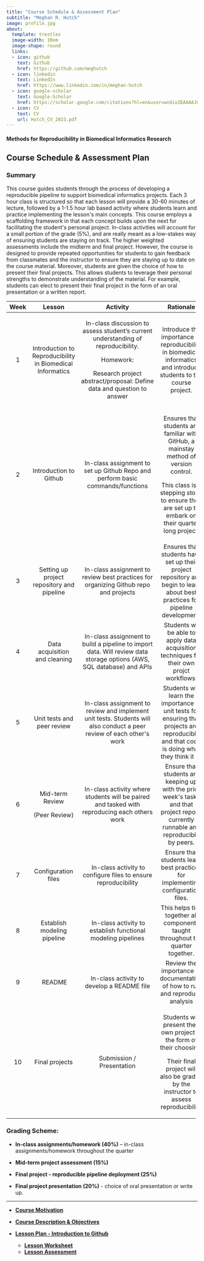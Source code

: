 ```yaml
---
title: "Course Schedule & Assessment Plan"
subtitle: "Meghan R. Hutch"
image: profile.jpg
about:
  template: trestles
  image-width: 10em
  image-shape: round
  links:
  - icon: github
    text: Github
    href: https://github.com/meghutch
  - icon: linkedin
    text: LinkedIn
    href: https://www.linkedin.com/in/meghan-hutch
  - icon: google-scholar
    text: Google-Scholar
    href: https://scholar.google.com/citations?hl=en&user=wndixZEAAAAJ&view_op=list_works
  - icon: CV
    text: CV
    url: Hutch_CV_2023.pdf
---
```


#### **Methods for Reproducibility in Biomedical Informatics Research**

## Course Schedule & Assessment Plan

### Summary

This course guides students through the process of developing a reproducible pipeline to support biomedical informatics projects. Each 3 hour class is structured so that each lesson will provide a 30-60 minutes of lecture, followed by a 1-1.5 hour lab based activity where students learn and practice implementing the lesson\'s main concepts. This course employs a scaffolding framework in that each concept builds upon the next for facilitating the student\'s personal project. In-class activities will account for a small portion of the grade (5%), and are really meant as a low-stakes way of ensuring students are staying on track. The higher weighted assessments include the midterm and final project. However, the course is designed to provide repeated opportunities for students to gain feedback from classmates and the instructor to ensure they are staying up to date on the course material. Moreover, students are given the choice of how to present their final projects. This allows students to leverage their personal strengths to demonstrate understanding of the material. For example, students can elect to present their final project in the form of an oral presentation or a written report.

+------+-----------------------------------------------------------+-----------------------------------------------------------------------------------+---------------------------------------------------------------------------------------------------------------------+-----------+
| Week | Lesson                                                    | Activity                                                                          | Rationale                                                                                                           | Weight    |
+:====:+:=========================================================:+:=================================================================================:+:===================================================================================================================:+:=========:+
| 1    | Introduction to Reproducibility in Biomedical Informatics | In-class discussion to assess student's current understanding of reproducibility. | Introduce the importance of reproducibility in biomedical informatics and introduce students to the course project. | 5%        |
|      |                                                           |                                                                                   |                                                                                                                     |           |
|      |                                                           | Homework:                                                                         |                                                                                                                     |           |
|      |                                                           |                                                                                   |                                                                                                                     |           |
|      |                                                           | Research project abstract/proposal: Define data and question to answer            |                                                                                                                     |           |
+------+-----------------------------------------------------------+-----------------------------------------------------------------------------------+---------------------------------------------------------------------------------------------------------------------+-----------+
| 2    | Introduction to Github                                    | In-class assignment to set                                                        | Ensures that students are                                                                                           | 5%        |
|      |                                                           | up Github Repo and perform basic commands/functions                               | familiar with GitHub, a mainstay method of version control.                                                         |           |
|      |                                                           |                                                                                   |                                                                                                                     |           |
|      |                                                           |                                                                                   | This class is a stepping                                                                                            |           |
|      |                                                           |                                                                                   | stone to ensure they are set up to embark on their quarter long project.                                            |           |
+------+-----------------------------------------------------------+-----------------------------------------------------------------------------------+---------------------------------------------------------------------------------------------------------------------+-----------+
| 3    | Setting up project                                        | In-class assignment to                                                            | Ensures that students have                                                                                          | 5%        |
|      | repository and pipeline                                   | review best practices for organizing Github repo and projects                     | set up their project repository and begin to learn about best practices for                                         |           |
|      |                                                           |                                                                                   | pipeline development.                                                                                               |           |
+------+-----------------------------------------------------------+-----------------------------------------------------------------------------------+---------------------------------------------------------------------------------------------------------------------+-----------+
| 4    |  Data acquisition and cleaning                            | In-class assignment to                                                            |  Students will be able to apply data acquisition techniques for their own projct workflows.                         | 5%        |
|      |                                                           | build a pipeline to import data. Will review data storage options (AWS, SQL       |                                                                                                                     |           |
|      |                                                           | database) and APIs                                                                |                                                                                                                     |           |
+------+-----------------------------------------------------------+-----------------------------------------------------------------------------------+---------------------------------------------------------------------------------------------------------------------+-----------+
| 5    | Unit tests and peer                                       | In-class assignment to                                                            | Students will learn the                                                                                             | 5%        |
|      | review                                                    | review and implement unit tests. Students will also conduct a peer review         | importance of unit tests for ensuring that projects are reproducible and that                                       |           |
|      |                                                           | of each other\'s work                                                             | code is doing what they think it is.                                                                                |           |
+------+-----------------------------------------------------------+-----------------------------------------------------------------------------------+---------------------------------------------------------------------------------------------------------------------+-----------+
| 6    | Mid-term Review                                           | In-class activity where                                                           | Ensure that students are                                                                                            | 10%       |
|      |                                                           | students will be paired and tasked with reproducing each others                   | keeping up with the prior week\'s tasks and that project repo is currently                                          |           |
|      | (Peer Review)                                             | work                                                                              | runnable and reproducible by peers.                                                                                 |           |
+------+-----------------------------------------------------------+-----------------------------------------------------------------------------------+---------------------------------------------------------------------------------------------------------------------+-----------+
| 7    | Configuration files                                       |  In-class activity to configure files to ensure                                   | Ensure that students learn                                                                                          | 5%        |
|      |                                                           | reproducibility                                                                   | best practices for implementing configuration files.                                                                |           |
+------+-----------------------------------------------------------+-----------------------------------------------------------------------------------+---------------------------------------------------------------------------------------------------------------------+-----------+
| 8    | Establish modeling pipeline                               |  In-class activity to establish functional modeling pipelines                     | This helps ties together all                                                                                        | F         |
|      |                                                           |                                                                                   | components taught throughout the quarter together.                                                                  |           |
+------+-----------------------------------------------------------+-----------------------------------------------------------------------------------+---------------------------------------------------------------------------------------------------------------------+-----------+
| 9    |  README                                                   | In-class activity to develop a README file                                        | Review the importance of                                                                                            | 5%        |
|      |                                                           |                                                                                   | documentation of how to run and reproduce analysis                                                                  |           |
+------+-----------------------------------------------------------+-----------------------------------------------------------------------------------+---------------------------------------------------------------------------------------------------------------------+-----------+
| 10   | Final projects                                            | Submission / Presentation                                                         | Students will present their own project in the form of their choosing.                                              | 30% / 20% |
|      |                                                           |                                                                                   |                                                                                                                     |           |
|      |                                                           |                                                                                   | Their final project will also be graded by the instructor to assess reproducibility                                 |           |
+------+-----------------------------------------------------------+-----------------------------------------------------------------------------------+---------------------------------------------------------------------------------------------------------------------+-----------+

### Grading Scheme:

-   **In-class assignments/homework (40%)** -- in-class assignments/homework throughout the quarter

-   **Mid-term project assessment (15%)**

-   **Final project - reproducible pipeline deployment (25%)**

-   **Final project presentation (20%)** - choice of oral presentation or write up.

--- 

- [**Course Motivation**](motivation.qmd)

- [**Course Description & Objectives**](course_description_objectives.qmd)

-   [**Lesson Plan - Introduction to Github**](lesson_plan.qmd)

    -   [**Lesson Worksheet**](lesson_worksheet.qmd)
    -   [**Lesson Assessment**](lesson_assessment.qmd)

